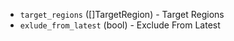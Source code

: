 <!-- Code generated from the comments of the SharedImageGalleryDestination struct in builder/azure/chroot/shared_image_gallery_destination.go; DO NOT EDIT MANUALLY -->

-   `target_regions` ([]TargetRegion) - Target Regions
-   `exlude_from_latest` (bool) - Exclude From Latest